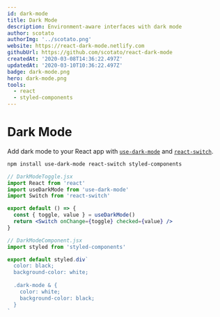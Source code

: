 ```yaml
---
id: dark-mode
title: Dark Mode
description: Environment-aware interfaces with dark mode
author: scotato
authorImg: '../scotato.png'
website: https://react-dark-mode.netlify.com
githubUrl: https://github.com/scotato/react-dark-mode
createdAt: '2020-03-08T14:36:22.497Z'
updatedAt: '2020-03-10T10:36:22.497Z'
badge: dark-mode.png
hero: dark-mode.png
tools:
  - react
  - styled-components
---
```


# Dark Mode
Add dark mode to your React app with [`use-dark-mode`](https://github.com/donavon/use-dark-mode) and [`react-switch`](https://github.com/markusenglund/react-switch).

```bash
npm install use-dark-mode react-switch styled-components
```

```jsx
// DarkModeToggle.jsx
import React from 'react'
import useDarkMode from 'use-dark-mode'
import Switch from 'react-switch'

export default () => {
  const { toggle, value } = useDarkMode()
  return <Switch onChange={toggle} checked={value} />
} 
```

```jsx
// DarkModeComponent.jsx
import styled from 'styled-components'

export default styled.div`
  color: black;
  background-color: white;
  
  .dark-mode & {
    color: white;
    background-color: black;
  }
`
```
